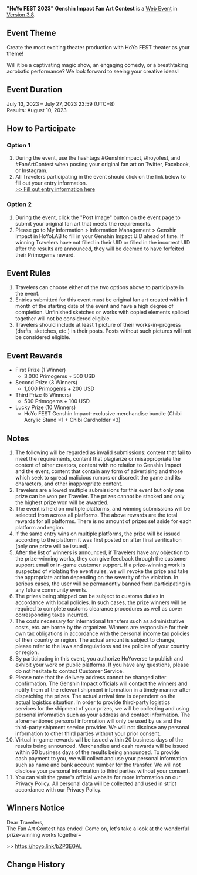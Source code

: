 {{Event
|name              = "HoYo FEST 2023" Genshin Impact Fan Art Contest
|image             = HoYo FEST 2023 Genshin Impact Fan Art Contest.png
|type              = Web
|group             = Submission
|time_known        = yes
|time_start        = 2023-07-13 12:00:00
|time_start_offset = GMT+8
|time_end          = 2023-07-27 23:59:59
|time_end_offset   = GMT+8
|link              = https://www.hoyolab.com/contribution/282
}}
{{Description|Dear Travelers,<br>"HoYo FEST 2023" Genshin Impact Fan Art Contest Has Begun!}}
'''"HoYo FEST 2023" Genshin Impact Fan Art Contest''' is a [[Web Event]] in [[Version 3.8]].

==Event Theme==
Create the most exciting theater production with HoYo FEST theater as your theme!

Will it be a captivating magic show, an engaging comedy, or a breathtaking acrobatic performance? We look forward to seeing your creative ideas!

==Event Duration==
July 13, 2023 – July 27, 2023 23:59 (UTC+8)<br>
Results: August 10, 2023

==How to Participate==
===Option 1===
# During the event, use the hashtags #GenshinImpact, #hoyofest, and #FanArtContest when posting your original fan art on Twitter, Facebook, or Instagram.
# All Travelers participating in the event should click on the link below to fill out your entry information.<br>[https://docs.google.com/forms/d/e/1FAIpQLSfiP3JmgtQ1t_2jW_CZeBXgn5xg6HfYoayL4UvsWIcy7VgtLw/viewform >> Fill out entry information here]

===Option 2===
# During the event, click the "Post Image" button on the event page to submit your original fan art that meets the requirements.
# Please go to My Information > Information Management > Genshin Impact in HoYoLAB to fill in your Genshin Impact UID ahead of time. If winning Travelers have not filled in their UID or filled in the incorrect UID after the results are announced, they will be deemed to have forfeited their Primogems reward.

==Event Rules==
# Travelers can choose either of the two options above to participate in the event.
# Entries submitted for this event must be original fan art created within 1 month of the starting date of the event and have a high degree of completion. Unfinished sketches or works with copied elements spliced together will not be considered eligible.
# Travelers should include at least 1 picture of their works-in-progress (drafts, sketches, etc.) in their posts. Posts without such pictures will not be considered eligible.

==Event Rewards==
* First Prize (1 Winner)
** 3,000 Primogems + 500 USD
* Second Prize (3 Winners)
** 1,000 Primogems + 200 USD
* Third Prize (5 Winners)
** 500 Primogems + 100 USD
* Lucky Prize (10 Winners)
** HoYo FEST Genshin Impact-exclusive merchandise bundle (Chibi Acrylic Stand ×1 + Chibi Cardholder ×3)

==Notes==
# The following will be regarded as invalid submissions: content that fail to meet the requirements, content that plagiarize or misappropriate the content of other creators, content with no relation to Genshin Impact and the event, content that contain any form of advertising and those which seek to spread malicious rumors or discredit the game and its characters, and other inappropriate content.
# Travelers are allowed multiple submissions for this event but only one prize can be won per Traveler. The prizes cannot be stacked and only the highest prize won will be awarded.
# The event is held on multiple platforms, and winning submissions will be selected from across all platforms. The above rewards are the total rewards for all platforms. There is no amount of prizes set aside for each platform and region.
# If the same entry wins on multiple platforms, the prize will be issued according to the platform it was first posted on after final verification (only one prize will be issued).
# After the list of winners is announced, if Travelers have any objection to the prize-winning works, they can give feedback through the customer support email or in-game customer support. If a prize-winning work is suspected of violating the event rules, we will revoke the prize and take the appropriate action depending on the severity of the violation. In serious cases, the user will be permanently banned from participating in any future community events.
# The prizes being shipped can be subject to customs duties in accordance with local policies. In such cases, the prize winners will be required to complete customs clearance procedures as well as cover corresponding taxes incurred.
# The costs necessary for international transfers such as administrative costs, etc. are borne by the organizer. Winners are responsible for their own tax obligations in accordance with the personal income tax policies of their country or region. The actual amount is subject to change, please refer to the laws and regulations and tax policies of your country or region.
# By participating in this event, you authorize HoYoverse to publish and exhibit your work on public platforms. If you have any questions, please do not hesitate to contact Customer Service.
# Please note that the delivery address cannot be changed after confirmation. The Genshin Impact officials will contact the winners and notify them of the relevant shipment information in a timely manner after dispatching the prizes. The actual arrival time is dependent on the actual logistics situation. In order to provide third-party logistics services for the shipment of your prizes, we will be collecting and using personal information such as your address and contact information. The aforementioned personal information will only be used by us and the third-party shipment service provider. We will not disclose any personal information to other third parties without your prior consent.
# Virtual in-game rewards will be issued within 20 business days of the results being announced. Merchandise and cash rewards will be issued within 60 business days of the results being announced. To provide cash payment to you, we will collect and use your personal information such as name and bank account number for the transfer. We will not disclose your personal information to third parties without your consent.
# You can visit the game's official website for more information on our Privacy Policy. All personal data will be collected and used in strict accordance with our Privacy Policy.

==Winners Notice==
Dear Travelers,<br>The Fan Art Contest has ended! Come on, let's take a look at the wonderful prize-winning works together~

>> https://hoyo.link/bZP3EGAL

==Change History==
{{Change History|3.8}}